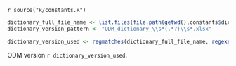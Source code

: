 <!--Source constants file until I get clarity for environment usage across entire package or if sourcing is enough -->
`r source("R/constants.R")`
```r
dictionary_full_file_name <- list.files(file.path(getwd(),constants$dictionary_directory), pattern = "^ODM.*xlsx$")
dictionary_version_pattern <- "ODM_dictionary_\\s*(.*?)\\s*.xlsx"

dictionary_version_used <- regmatches(dictionary_full_file_name, regexec(dictionary_version_pattern, dictionary_full_file_name))[[1]][2]
```
ODM version `r dictionary_version_used`.
